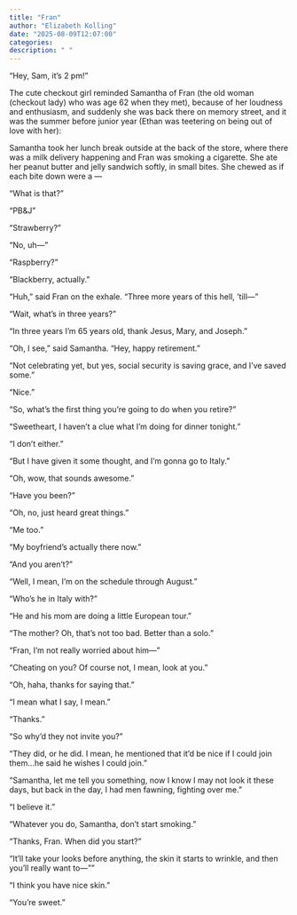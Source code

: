 ```yaml
---
title: "Fran"
author: "Elizabeth Kolling"
date: "2025-08-09T12:07:00"
categories: 
description: " "
---
```



“Hey, Sam, it’s 2 pm!” 

The cute checkout girl reminded Samantha of Fran (the old woman (checkout lady) who was age 62 when they met), because of her loudness and enthusiasm, and suddenly she was back there on memory street, and it was the summer before junior year (Ethan was teetering on being out of love with her): 

Samantha took her lunch break outside at the back of the store, where there was a milk delivery happening and Fran was smoking a cigarette. She ate her peanut butter and jelly sandwich softly, in small bites. She chewed as if each bite down were a —

“What is that?”

“PB&J”

“Strawberry?”

“No, uh—”

“Raspberry?”

“Blackberry, actually.”

“Huh,” said Fran on the exhale. “Three more years of this hell, ‘till—”

“Wait, what’s in three years?”

“In three years I’m 65 years old, thank Jesus, Mary, and Joseph.”

“Oh, I see,” said Samantha. “Hey, happy retirement.”

“Not celebrating yet, but yes, social security is saving grace, and I’ve saved some.”

“Nice.”

“So, what’s the first thing you’re going to do when you retire?”

“Sweetheart, I haven’t a clue what I’m doing for dinner tonight.”

“I don’t either.”

“But I have given it some thought, and I’m gonna go to Italy.”

“Oh, wow, that sounds awesome.”

“Have you been?”

“Oh, no, just heard great things.”

“Me too.”

“My boyfriend’s actually there now.”

“And you aren’t?”

“Well, I mean, I’m on the schedule through August.”

“Who’s he in Italy with?”

“He and his mom are doing a little European tour.”

“The mother? Oh, that’s not too bad. Better than a solo.”

“Fran, I’m not really worried about him—”

“Cheating on you? Of course not, I mean, look at you.”

“Oh, haha, thanks for saying that.”

“I mean what I say, I mean."

"Thanks."

“So why’d they not invite you?”

“They did, or he did. I mean, he mentioned that it’d be nice if I could join them…he said he wishes I could join.”

“Samantha, let me tell you something, now I know I may not look it these days, but back in the day, I had men fawning, fighting over me.” 

“I believe it.”

"Whatever you do, Samantha, don't start smoking."

"Thanks, Fran. When did you start?"

"It'll take your looks before anything, the skin it starts to wrinkle, and then you'll really want to—”" 

"I think you have nice skin."

"You're sweet." 



